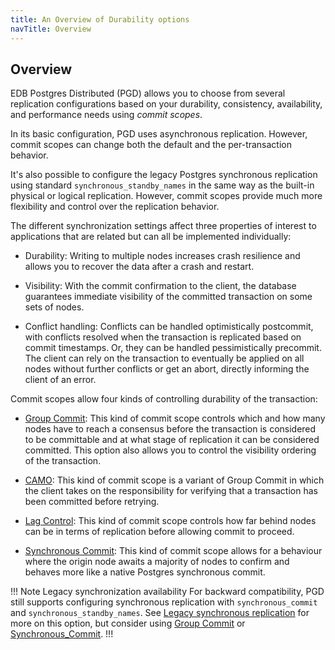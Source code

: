 ```yaml
---
title: An Overview of Durability options
navTitle: Overview
---
```


## Overview

EDB Postgres Distributed (PGD) allows you to choose from several replication
configurations based on your durability, consistency, availability, and
performance needs using *commit scopes*.

In its basic configuration, PGD uses asynchronous replication. However, commit
scopes can change both the default and the per-transaction behavior.

It's also possible to configure the legacy Postgres synchronous replication
using standard `synchronous_standby_names` in the same way as the built-in
physical or logical replication. However, commit scopes provide much more
flexibility and control over the replication behavior.

The different synchronization settings affect three properties of interest
to applications that are related but can all be implemented individually:

-   Durability: Writing to multiple nodes increases crash resilience
    and allows you to recover the data after a crash and restart.

-   Visibility: With the commit confirmation to the client, the database
    guarantees immediate visibility of the committed transaction on some
    sets of nodes.

-   Conflict handling: Conflicts can be handled optimistically
    postcommit, with conflicts resolved when the transaction is replicated
    based on commit timestamps. Or, they can be handled pessimistically
    precommit. The client can rely on the transaction to eventually be
    applied on all nodes without further conflicts or get an abort, directly
    informing the client of an error.

Commit scopes allow four kinds of controlling durability of the transaction:

-   [Group Commit](group-commit): This kind of commit scope controls which and how many nodes
    have to reach a consensus before the transaction is considered to be committable
    and at what stage of replication it can be considered committed. This option also
    allows you to control the visibility ordering of the transaction.

-   [CAMO](camo): This kind of commit scope is a variant of Group Commit in
    which the client takes on the responsibility for verifying that a transaction
    has been committed before retrying.

-   [Lag Control](lag-control): This kind of commit scope controls how far behind nodes can 
    be in terms of replication before allowing commit to proceed.

-   [Synchronous Commit](synchronous_commit): This kind of commit scope allows for a behaviour where the origin node awaits a majority of nodes to confirm and behaves more like a native Postgres synchronous commit.


!!! Note Legacy synchronization availability
For backward compatibility, PGD still supports configuring synchronous
replication with `synchronous_commit` and `synchronous_standby_names`. See
[Legacy synchronous replication](legacy-sync) for more on this option,
but consider using [Group Commit](group-commit) or [Synchronous_Commit](synchronous_commit).
!!!


